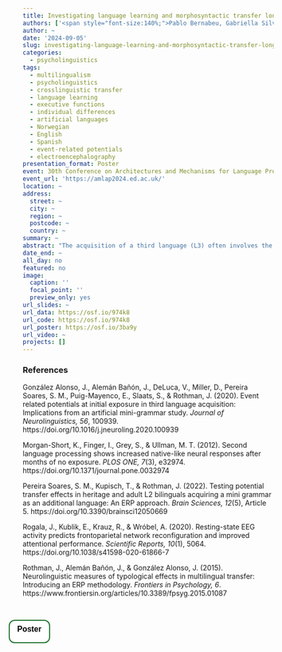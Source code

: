 ```yaml
---
title: Investigating language learning and morphosyntactic transfer longitudinally using artificial languages
authors: ['<span style="font-size:140%;">Pablo Bernabeu, Gabriella Silva, My Ngoc Giang Hoang, Vincent DeLuca, Claudia Poch, Iva Ivanova, Jason Rothman, Jorge González Alonso</span>']
author: ~
date: '2024-09-05'
slug: investigating-language-learning-and-morphosyntactic-transfer-longitudinally-using-artificial-languages
categories:
  - psycholinguistics
tags:
  - multilingualism
  - psycholinguistics
  - crosslinguistic transfer
  - language learning
  - executive functions
  - individual differences
  - artificial languages
  - Norwegian
  - English
  - Spanish
  - event-related potentials
  - electroencephalography
presentation_format: Poster
event: 30th Conference on Architectures and Mechanisms for Language Processing (AMLaP)
event_url: 'https://amlap2024.ed.ac.uk/'
location: ~
address:
  street: ~
  city: ~
  region: ~
  postcode: ~
  country: ~
summary: ~
abstract: "The acquisition of a third language (L3) often involves the transfer of morphosyntactic structures from the first language and/or the second language to the developing L3 grammar, allowing the recycling of previously acquired knowledge (Rothman et al., 2015). Under the assumption that this crosslinguistic influence is somewhat systematic, much research has investigated the mechanisms involved in selecting a source of transfer given various (competing) options. The use of artificial languages (AL) has allowed researchers to investigate this process from the very onset of L3 acquisition, with some initial findings suggesting a facilitative role of attention prior to the selection of a source of transfer (González Alonso et al., 2020; Pereira Soares et al., 2022). The current study examines morphosyntactic transfer longitudinally in two sites. In Norway, participants were randomly assigned to training and testing in Mini-Norwegian or Mini-English, the former AL being typologically closer to Norwegian. In Spain, Mini-Spanish and Mini-English were used. The study comprises six sessions. Session 1 consists of an assessment of attention-related executive functions and a language history questionnaire. A week later, Session 2 begins with a resting-state electroencephalographic measurement, which captures attention skills (Rogala et al., 2020). We hypothesise that attention facilitates learning and transfers. The rest of the session is devoted to the grammatical property of gender agreement (part of Norwegian and Spanish grammars). A week later, Session 3 adds the property of differential object marking (part of Spanish grammar, absent in the other two languages). A week later, Session 4 adds the property of verb-object agreement (absent from the English, Norwegian and Spanish grammars). The grammar part of Sessions 2, 3 and 4 consists of a vocabulary pre-training, a training in the new grammatical property, a behavioural test and an electroencephalography experiment measuring event-related potentials (ERPs) in response to grammatical and ungrammatical instances of each property. A week after Session 4, Session 5 provides a retest of the cognitive battery from Session 1. Last, after a consolidation period of four months, all grammatical properties are retested in Session 6 (see Morgan-Short et al., 2012). Our analyses delve into language learning, morphosyntactic transfer, and their associations with executive functions longitudinally."
date_end: ~
all_day: no
featured: no
image:
  caption: ''
  focal_point: ''
  preview_only: yes
url_slides: ~
url_data: https://osf.io/974k8
url_code: https://osf.io/974k8
url_poster: https://osf.io/3ba9y
url_video: ~
projects: []
---
```



### References

González Alonso, J., Alemán Bañón, J., DeLuca, V., Miller, D., Pereira Soares, S. M., Puig-Mayenco, E., Slaats, S., & Rothman, J. (2020). Event related potentials at initial exposure in third language acquisition: Implications from an artificial mini-grammar study. *Journal of Neurolinguistics, 56*, 100939. https://doi.org/10.1016/j.jneuroling.2020.100939

Morgan-Short, K., Finger, I., Grey, S., & Ullman, M. T. (2012). Second language processing shows increased native-like neural responses after months of no exposure. *PLOS ONE, 7*(3), e32974. https://doi.org/10.1371/journal.pone.0032974

Pereira Soares, S. M., Kupisch, T., & Rothman, J. (2022). Testing potential transfer effects in heritage and adult L2 bilinguals acquiring a mini grammar as an additional language: An ERP approach. *Brain Sciences, 12*(5), Article 5. https://doi.org/10.3390/brainsci12050669

Rogala, J., Kublik, E., Krauz, R., & Wróbel, A. (2020). Resting-state EEG activity predicts frontoparietal network reconfiguration and improved attentional performance. *Scientific Reports, 10*(1), 5064. https://doi.org/10.1038/s41598-020-61866-7

Rothman, J., Alemán Bañón, J., & González Alonso, J. (2015). Neurolinguistic measures of typological effects in multilingual transfer: Introducing an ERP methodology. *Frontiers in Psychology, 6*. https://www.frontiersin.org/articles/10.3389/fpsyg.2015.01087


<div style = 'margin-left: -2em; text-indent: 0em; margin-top: 45px;'>

<a href='https://mfr.osf.io/render?url=https://osf.io/3ba9y/?direct%26mode=render%26action=download%26mode=render'>
      <button style = "background-color: white; color: black; border: 2px solid #196F27; border-radius: 12px;">
      <h3 style = "margin-top: 7px !important; margin-left: 9px !important; margin-right: 9px !important;"> 
      <span style="color:#DBE6DA;"></span> Poster </h3></button></a> &nbsp; 

<style>.embed-responsive{position:relative;height:100%;}.embed-responsive iframe{position:absolute;height:100%;}</style><script>window.jQuery || document.write('<script src="//code.jquery.com/jquery-1.11.2.min.js">\x3C/script>') </script><link href="https://mfr.osf.io/static/css/mfr.css" media="all" rel="stylesheet"><div id="mfrIframe" class="mfr mfr-file"></div><script src="https://mfr.osf.io/static/js/mfr.js"></script> <script>var mfrRender = new mfr.Render("mfrIframe", "https://mfr.osf.io/render?url=https://osf.io/3ba9y/?direct%26mode=render%26action=download%26mode=render");</script>

</div>

